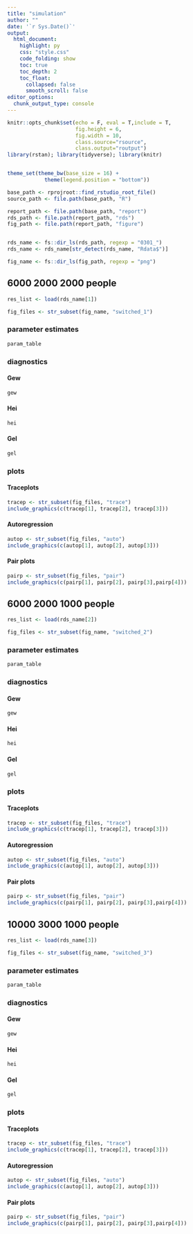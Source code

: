 ```yaml
---
title: "simulation"
author: ""
date: '`r Sys.Date()`'
output:
  html_document:
    highlight: py
    css: "style.css"
    code_folding: show
    toc: true
    toc_depth: 2
    toc_float:
      collapsed: false
      smooth_scroll: false
editor_options:
  chunk_output_type: console
---
```



```r
knitr::opts_chunk$set(echo = F, eval = T,include = T,
                      fig.height = 6,
                      fig.width = 10,
                      class.source="rsource",
                      class.output="routput")
library(rstan); library(tidyverse); library(knitr)


theme_set(theme_bw(base_size = 16) +
            theme(legend.position = "bottom"))

base_path <- rprojroot::find_rstudio_root_file()
source_path <- file.path(base_path, "R")

report_path <- file.path(base_path, "report")
rds_path <- file.path(report_path, "rds")
fig_path <- file.path(report_path, "figure")


rds_name <- fs::dir_ls(rds_path, regexp = "0301_")
rds_name <- rds_name[str_detect(rds_name, "Rdata$")]

fig_name <- fs::dir_ls(fig_path, regexp = "png")

```


## 6000 2000 2000 people

```r
res_list <- load(rds_name[1])

fig_files <- str_subset(fig_name, "switched_1")
```

### parameter estimates

```r
param_table
```

### diagnostics {.tabset}

#### Gew

```r
gew
```

#### Hei

```r
hei
```

#### Gel

```r
gel
```

### plots {.tabset}

#### Traceplots

```r

tracep <- str_subset(fig_files, "trace")
include_graphics(c(tracep[1], tracep[2], tracep[3]))
```



#### Autoregression

```r
autop <- str_subset(fig_files, "auto")
include_graphics(c(autop[1], autop[2], autop[3]))
```


#### Pair plots

```r
pairp <- str_subset(fig_files, "pair")
include_graphics(c(pairp[1], pairp[2], pairp[3],pairp[4]))
```

## 6000 2000 1000 people

```r
res_list <- load(rds_name[2])

fig_files <- str_subset(fig_name, "switched_2")
```

### parameter estimates

```r
param_table
```

### diagnostics {.tabset}

#### Gew

```r
gew
```

#### Hei

```r
hei
```

#### Gel

```r
gel
```

### plots {.tabset}

#### Traceplots

```r

tracep <- str_subset(fig_files, "trace")
include_graphics(c(tracep[1], tracep[2], tracep[3]))
```



#### Autoregression

```r
autop <- str_subset(fig_files, "auto")
include_graphics(c(autop[1], autop[2], autop[3]))
```


#### Pair plots

```r
pairp <- str_subset(fig_files, "pair")
include_graphics(c(pairp[1], pairp[2], pairp[3],pairp[4]))
```

## 10000 3000 1000 people

```r
res_list <- load(rds_name[3])

fig_files <- str_subset(fig_name, "switched_3")
```

### parameter estimates

```r
param_table
```

### diagnostics {.tabset}

#### Gew

```r
gew
```

#### Hei

```r
hei
```

#### Gel

```r
gel
```

### plots {.tabset}

#### Traceplots

```r

tracep <- str_subset(fig_files, "trace")
include_graphics(c(tracep[1], tracep[2], tracep[3]))
```



#### Autoregression

```r
autop <- str_subset(fig_files, "auto")
include_graphics(c(autop[1], autop[2], autop[3]))
```


#### Pair plots

```r
pairp <- str_subset(fig_files, "pair")
include_graphics(c(pairp[1], pairp[2], pairp[3],pairp[4]))
```
